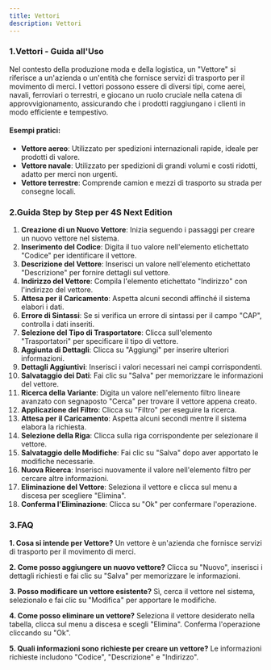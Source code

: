 ```yaml
---
title: Vettori
description: Vettori
---
```


### 1.Vettori - Guida all'Uso

Nel contesto della produzione moda e della logistica, un "Vettore" si riferisce a un'azienda o un'entità che fornisce servizi di trasporto per il movimento di merci. I vettori possono essere di diversi tipi, come aerei, navali, ferroviari o terrestri, e giocano un ruolo cruciale nella catena di approvvigionamento, assicurando che i prodotti raggiungano i clienti in modo efficiente e tempestivo.

#### Esempi pratici:

* **Vettore aereo**: Utilizzato per spedizioni internazionali rapide, ideale per prodotti di valore.
* **Vettore navale**: Utilizzato per spedizioni di grandi volumi e costi ridotti, adatto per merci non urgenti.
* **Vettore terrestre**: Comprende camion e mezzi di trasporto su strada per consegne locali.



### 2.Guida Step by Step per 4S Next Edition

1. **Creazione di un Nuovo Vettore**: Inizia seguendo i passaggi per creare un nuovo vettore nel sistema.
2. **Inserimento del Codice**: Digita il tuo valore nell'elemento etichettato "Codice" per identificare il vettore.
3. **Descrizione del Vettore**: Inserisci un valore nell'elemento etichettato "Descrizione" per fornire dettagli sul vettore.
4. **Indirizzo del Vettore**: Compila l'elemento etichettato "Indirizzo" con l'indirizzo del vettore.
5. **Attesa per il Caricamento**: Aspetta alcuni secondi affinché il sistema elabori i dati.
6. **Errore di Sintassi**: Se si verifica un errore di sintassi per il campo "CAP", controlla i dati inseriti.
7. **Selezione del Tipo di Trasportatore**: Clicca sull'elemento "Trasportatori" per specificare il tipo di vettore.
8. **Aggiunta di Dettagli**: Clicca su "Aggiungi" per inserire ulteriori informazioni.
9. **Dettagli Aggiuntivi**: Inserisci i valori necessari nei campi corrispondenti.
10. **Salvataggio dei Dati**: Fai clic su "Salva" per memorizzare le informazioni del vettore.
11. **Ricerca della Variante**: Digita un valore nell'elemento filtro lineare avanzato con segnaposto "Cerca" per trovare il vettore appena creato.
12. **Applicazione del Filtro**: Clicca su "Filtro" per eseguire la ricerca.
13. **Attesa per il Caricamento**: Aspetta alcuni secondi mentre il sistema elabora la richiesta.
14. **Selezione della Riga**: Clicca sulla riga corrispondente per selezionare il vettore.
15. **Salvataggio delle Modifiche**: Fai clic su "Salva" dopo aver apportato le modifiche necessarie.
16. **Nuova Ricerca**: Inserisci nuovamente il valore nell'elemento filtro per cercare altre informazioni.
17. **Eliminazione del Vettore**: Seleziona il vettore e clicca sul menu a discesa per scegliere "Elimina".
18. **Conferma l'Eliminazione**: Clicca su "Ok" per confermare l'operazione.



### 3.FAQ&#x20;

**1. Cosa si intende per Vettore?**
Un vettore è un'azienda che fornisce servizi di trasporto per il movimento di merci.

**2. Come posso aggiungere un nuovo vettore?**
Clicca su "Nuovo", inserisci i dettagli richiesti e fai clic su "Salva" per memorizzare le informazioni.

**3. Posso modificare un vettore esistente?**
Sì, cerca il vettore nel sistema, selezionalo e fai clic su "Modifica" per apportare le modifiche.

**4. Come posso eliminare un vettore?**
Seleziona il vettore desiderato nella tabella, clicca sul menu a discesa e scegli "Elimina". Conferma l'operazione cliccando su "Ok".

**5. Quali informazioni sono richieste per creare un vettore?**
Le informazioni richieste includono "Codice", "Descrizione" e "Indirizzo".
